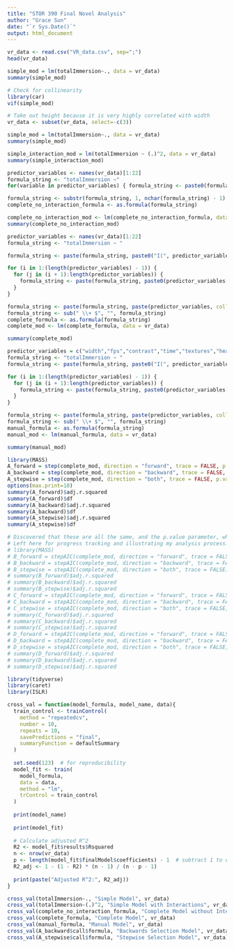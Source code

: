 ```yaml
---
title: "STOR 390 Final Novel Analysis"
author: "Grace Sun"
date: "`r Sys.Date()`"
output: html_document
---
```


```r
vr_data <- read.csv("VR_data.csv", sep=";")
head(vr_data)
```

```r
simple_mod = lm(totalImmersion~., data = vr_data)
summary(simple_mod)
```

```r
# Check for collinearity
library(car)
vif(simple_mod)

# Take out height because it is very highly correlated with width
vr_data <- subset(vr_data, select=-c(3))
```

```r
simple_mod = lm(totalImmersion~., data = vr_data)
summary(simple_mod)
```

```r
simple_interaction_mod = lm(totalImmersion ~ (.)^2, data = vr_data)
summary(simple_interaction_mod)
```

```r
predictor_variables <- names(vr_data)[1:22] 
formula_string <- "totalImmersion ~"
for(variable in predictor_variables) { formula_string <- paste0(formula_string, " ", variable, " + I(", variable, "^2)", " +") }

formula_string <- substr(formula_string, 1, nchar(formula_string) - 1)
complete_no_interaction_formula <- as.formula(formula_string)

complete_no_interaction_mod <- lm(complete_no_interaction_formula, data = vr_data)
summary(complete_no_interaction_mod)
```

```r
predictor_variables <- names(vr_data)[1:22] 
formula_string <- "totalImmersion ~ "

formula_string <- paste(formula_string, paste0("I(", predictor_variables, "^2)", collapse = " + "), " + ")

for (i in 1:(length(predictor_variables) - 1)) {
  for (j in (i + 1):length(predictor_variables)) {
    formula_string <- paste(formula_string, paste0(predictor_variables[i], ":", predictor_variables[j]), " + ")
  }
}

formula_string <- paste(formula_string, paste(predictor_variables, collapse = " + "))
formula_string <- sub(" \\+ $", "", formula_string)
complete_formula <- as.formula(formula_string)
complete_mod <- lm(complete_formula, data = vr_data)

summary(complete_mod)
```

```r
predictor_variables = c("width","fps","contrast","time","textures","headphones","locomotion")
formula_string <- "totalImmersion ~ "
formula_string <- paste(formula_string, paste0("I(", predictor_variables, "^2)", collapse = " + "), " + ")

for (i in 1:(length(predictor_variables) - 1)) {
  for (j in (i + 1):length(predictor_variables)) {
    formula_string <- paste(formula_string, paste0(predictor_variables[i], ":", predictor_variables[j]), " + ")
  }
}

formula_string <- paste(formula_string, paste(predictor_variables, collapse = " + "))
formula_string <- sub(" \\+ $", "", formula_string)
manual_formula <- as.formula(formula_string)
manual_mod <- lm(manual_formula, data = vr_data)

summary(manual_mod)
```

```r
library(MASS)
A_forward = step(complete_mod, direction = "forward", trace = FALSE, p.value = 0.05)
A_backward = step(complete_mod, direction = "backward", trace = FALSE, p.value = 0.05)
A_stepwise = step(complete_mod, direction = "both", trace = FALSE, p.value = 0.05)
options(max.print=10)
summary(A_forward)$adj.r.squared
summary(A_forward)$df
summary(A_backward)$adj.r.squared
summary(A_backward)$df
summary(A_stepwise)$adj.r.squared
summary(A_stepwise)$df
```

```r
# Discovered that these are all the same, and the p.value parameter, while it does not throw an error, does not change the outcome and is not considered.
# Left here for progress tracking and illustrating my analysis process.
# library(MASS)
# B_forward = stepAIC(complete_mod, direction = "forward", trace = FALSE)
# B_backward = stepAIC(complete_mod, direction = "backward", trace = FALSE)
# B_stepwise = stepAIC(complete_mod, direction = "both", trace = FALSE)
# summary(B_forward)$adj.r.squared
# summary(B_backward)$adj.r.squared
# summary(B_stepwise)$adj.r.squared
# C_forward = stepAIC(complete_mod, direction = "forward", trace = FALSE, p.value = 0.005)
# C_backward = stepAIC(complete_mod, direction = "backward", trace = FALSE, p.value = 0.005)
# C_stepwise = stepAIC(complete_mod, direction = "both", trace = FALSE, p.value = 0.005)
# summary(C_forward)$adj.r.squared
# summary(C_backward)$adj.r.squared
# summary(C_stepwise)$adj.r.squared
# D_forward = stepAIC(complete_mod, direction = "forward", trace = FALSE, p.value = 0.001)
# D_backward = stepAIC(complete_mod, direction = "backward", trace = FALSE, p.value = 0.001)
# D_stepwise = stepAIC(complete_mod, direction = "both", trace = FALSE, p.value = 0.001)
# summary(D_forward)$adj.r.squared
# summary(D_backward)$adj.r.squared
# summary(D_stepwise)$adj.r.squared
```

```r
library(tidyverse)
library(caret)
library(ISLR)
```

```r
cross_val = function(model_formula, model_name, data){
  train_control <- trainControl(
    method = "repeatedcv",
    number = 10,            
    repeats = 10,            
    savePredictions = "final",
    summaryFunction = defaultSummary
  )
  
  set.seed(123)  # for reproducibility
  model_fit <- train(
    model_formula, 
    data = data, 
    method = "lm",
    trControl = train_control
  )
  
  print(model_name)
  
  print(model_fit)
  
  # Calculate adjusted R^2
  R2 <- model_fit$results$Rsquared 
  n <- nrow(vr_data)
  p <- length(model_fit$finalModel$coefficients) - 1  # subtract 1 to exclude the intercept
  R2_adj <- 1 - (1 - R2) * (n - 1) / (n - p - 1)
  
  print(paste("Adjusted R^2:", R2_adj))
}
```

```r
cross_val(totalImmersion~., "Simple Model", vr_data)
cross_val(totalImmersion~(.)^2, "Simple Model with Interactions", vr_data)
cross_val(complete_no_interaction_formula, "Complete Model without Interactions", vr_data)
cross_val(complete_formula, "Complete Model", vr_data)
cross_val(manual_formula, "Manual Model", vr_data)
cross_val(A_backward$call$formula, "Backwards Selection Model", vr_data)
cross_val(A_stepwise$call$formula, "Stepwise Selection Model", vr_data)
```

